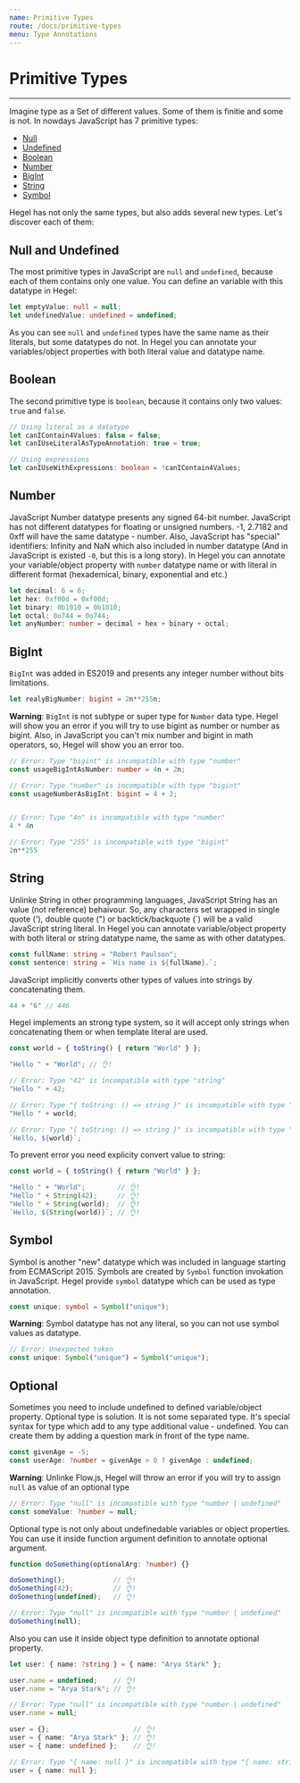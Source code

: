 ```yaml
---
name: Primitive Types
route: /docs/primitive-types
menu: Type Annotations
---
```


# Primitive Types
---------------------

Imagine type as a Set of different values. Some of them is finitie and some is not. In nowdays JavaScript has 7 primitive types:
- [Null](#null-and-undefined)
- [Undefined](#null-and-undefined)
- [Boolean](#boolean)
- [Number](#number)
- [BigInt](#number)
- [String](#string)
- [Symbol](#symbol)

Hegel has not only the same types, but also adds several new types. Let's discover each of them:

## Null and Undefined

The most primitive types in JavaScript are `null` and `undefined`, because each of them contains only one value. 
You can define an variable with this datatype in Hegel:

```typescript
let emptyValue: null = null;
let undefinedValue: undefined = undefined;
```

As you can see `null` and `undefined` types have the same name as their literals, but some datatypes do not. In Hegel you can annotate your variables/object properties with both literal value and datatype name.

## Boolean

The second primitive type is `boolean`, because it contains only two values: `true` and `false`. 

```typescript
// Using literal as a datatype
let canIContain4Values: false = false;
let canIUseLiteralAsTypeAnnotation: true = true;

// Using expressions
let canIUseWithExpressions: boolean = !canIContain4Values;
```

## Number

JavaScript Number datatype presents any signed 64-bit number. JavaScript has not different datatypes for floating or unsigned numbers. -1, 2.7182 and 0xff will have the same datatype - number. Also, JavaScript has "special" identifiers: Infinity and NaN which also included in number datatype (And in JavaScript is existed `-0`, but this is a long story).
In Hegel you can annotate your variable/object property with `number` datatype name or with literal in different format (hexademical, binary, exponential and etc.)

```typescript
let decimal: 6 = 6;
let hex: 0xf00d = 0xf00d;
let binary: 0b1010 = 0b1010;
let octal: 0o744 = 0o744;
let anyNumber: number = decimal + hex + binary + octal;
```

## BigInt

`BigInt` was added in ES2019 and presents any integer number without bits limitations. 

```typescript
let realyBigNumber: bigint = 2n**255n;
```

**Warning**: `BigInt` is not subtype or super type for `Number` data type. Hegel will show you an error if you will try to use bigint as number or number as bigint. Also, in JavaScript you can't mix number and bigint in math operators, so, Hegel will show you an error too.
```typescript
// Error: Type "bigint" is incompatible with type "number"
const usageBigIntAsNumber: number = 4n + 2n;

// Error: Type "number" is incompatible with type "bigint"
const usageNumberAsBigInt: bigint = 4 + 2;


// Error: Type "4n" is incompatible with type "number"
4 * 4n

// Error: Type "255" is incompatible with type "bigint"
2n**255
```

## String

Unlinke String in other programming languages, JavaScript String has an value (not reference) behaivour. So, any characters set wrapped in single quote ('), double quote (") or backtick/backquote (`) will be a valid JavaScript string literal. In Hegel you can annotate variable/object property with both literal or string datatype name, the same as with other datatypes.

```typescript
const fullName: string = "Robert Paulson";
const sentence: string = `His name is ${fullName}.`;
```

JavaScript implicitly converts other types of values into strings by concatenating them.

```typescript
44 + "6" // 446
```

Hegel implements an strong type system, so it will accept only strings when concatenating them or when template literal are used.

```typescript
const world = { toString() { return "World" } };

"Hello " + "World"; // 👌!

// Error: Type "42" is incompatible with type "string"
"Hello " + 42;

// Error: Type "{ toString: () => string }" is incompatible with type "string"
"Hello " + world;

// Error: Type "{ toString: () => string }" is incompatible with type "string"
`Hello, ${world}`;
```

To prevent error you need explicity convert value to string:

```typescript
const world = { toString() { return "World" } };

"Hello " + "World";        // 👌!
"Hello " + String(42);     // 👌!
"Hello " + String(world);  // 👌!
`Hello, ${String(world)}`; // 👌!
```

## Symbol

Symbol is another "new" datatype which was included in language starting from ECMAScript 2015.  Symbols are created by `Symbol` function invokation in JavaScript. Hegel provide `symbol` datatype which can be used as type annotation. 

```typescript
const unique: symbol = Symbol("unique");
```

**Warning**: Symbol datatype has not any literal, so you can not use symbol values as datatype.

```typescript
// Error: Unexpected token
const unique: Symbol("unique") = Symbol("unique");
```

## Optional

Sometimes you need to include undefined to defined variable/object property. Optional type is solution. It is not some separated type. It's special syntax for type which add to any type additional value - undefined. You can create them by adding a question mark in front of the type name.

```typescript
const givenAge = -5;
const userAge: ?number = givenAge > 0 ? givenAge : undefined;
```

**Warning**: Unlinke Flow.js, Hegel will throw an error if you will try to assign `null` as value of an optional type
```typescript
// Error: Type "null" is incompatible with type "number | undefined"
const someValue: ?number = null;
```

Optional type is not only about undefinedable variables or object properties.
You can use it inside function argument definition to annotate optional argument.

```typescript
function doSomething(optionalArg: ?number) {}

doSomething();            // 👌!
doSomething(42);          // 👌!
doSomething(undefined);   // 👌!

// Error: Type "null" is incompatible with type "number | undefined"
doSomething(null); 
```

Also you can use it inside object type definition to annotate optional property.

```typescript
let user: { name: ?string } = { name: "Arya Stark" };

user.name = undefined;    // 👌!
user.name = "Arya Stark"; // 👌!

// Error: Type "null" is incompatible with type "number | undefined"
user.name = null;

user = {};                     // 👌!
user = { name: "Arya Stark" }; // 👌!
user = { name: undefined };    // 👌!

// Error: Type "{ name: null }" is incompatible with type "{ name: string | undefined }"
user = { name: null };
```